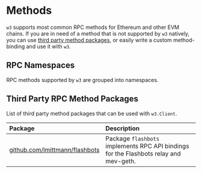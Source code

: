 # Methods

`w3` supports most common RPC methods for Ethereum and other EVM chains. If you are in need of a method that is not supported by `w3` natively, you can use [third party method packages](#third-party-rpc-method-packages), or easily write a custom method-binding and use it with `w3`.

## RPC Namespaces

RPC methods supported by `w3` are grouped into namespaces.

<Cards>
  <Card title="eth" href="/rpc-methods/eth"/>
  <Card title="debug" href="/rpc-methods/debug"/>
  <Card title="txpool" href="/rpc-methods/txpool"/>
  <Card title="admin" href="/rpc-methods/admin"/>
  <Card title="web3" href="/rpc-methods/web3" />
</Cards>

## Third Party RPC Method Packages

List of third party method packages that can be used with `w3.Client`.

| Package                                                                  | Description
| :----------------------------------------------------------------------- | :-----------
| [github.com/lmittmann/flashbots](https://github.com/lmittmann/flashbots) | Package `flashbots` implements RPC API bindings for the Flashbots relay and mev-geth.
